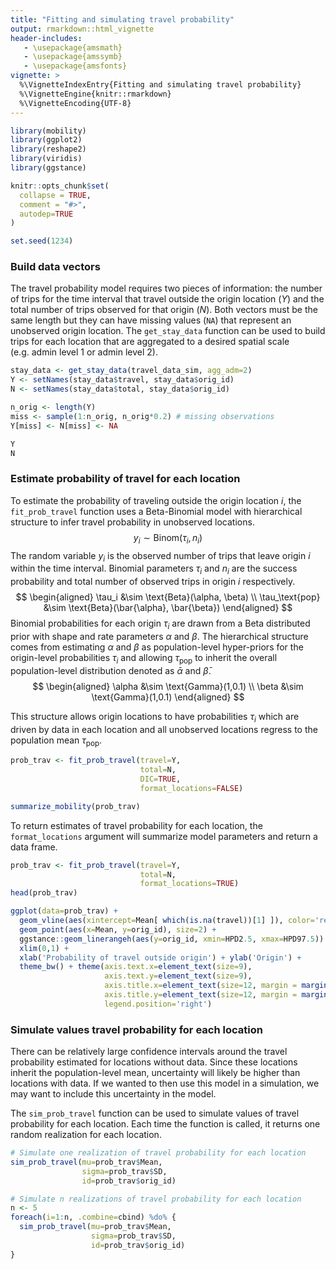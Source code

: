 ```yaml
---
title: "Fitting and simulating travel probability"
output: rmarkdown::html_vignette
header-includes:
   - \usepackage{amsmath}
   - \usepackage{amssymb}
   - \usepackage{amsfonts}
vignette: >
  %\VignetteIndexEntry{Fitting and simulating travel probability}
  %\VignetteEngine{knitr::rmarkdown}
  %\VignetteEncoding{UTF-8}
---
```


```r
library(mobility)
library(ggplot2)
library(reshape2)
library(viridis)
library(ggstance)

knitr::opts_chunk$set(
  collapse = TRUE,
  comment = "#>",
  autodep=TRUE
)

set.seed(1234)
```

### Build data vectors
The travel probability model requires two pieces of information: the number of trips for the time interval that travel outside the origin location ($Y$) and the total number of trips observed for that origin ($N$). Both vectors must be the same length but they can have missing values (`NA`) that represent an unobserved origin location. The `get_stay_data` function can be used to build trips for each location that are aggregated to a desired spatial scale (e.g. admin level 1 or admin level 2).
```r
stay_data <- get_stay_data(travel_data_sim, agg_adm=2)
Y <- setNames(stay_data$travel, stay_data$orig_id)
N <- setNames(stay_data$total, stay_data$orig_id)

n_orig <- length(Y)
miss <- sample(1:n_orig, n_orig*0.2) # missing observations
Y[miss] <- N[miss] <- NA

Y
N
```


### Estimate probability of travel for each location
To estimate the probability of traveling outside the origin location $i$, the `fit_prob_travel` function uses a Beta-Binomial model with hierarchical structure to infer travel probability in unobserved locations.
$$
y_i \sim \text{Binom}(\tau_i, n_i)
$$
The random variable $y_i$ is the observed number of trips that leave origin $i$ within the time interval. Binomial parameters $\tau_i$ and $n_i$ are the success probability and total number of observed trips in origin $i$ respectively. 
$$
\begin{aligned}
\tau_i &\sim \text{Beta}(\alpha, \beta) \\
\tau_\text{pop} &\sim \text{Beta}(\bar{\alpha}, \bar{\beta})
\end{aligned}
$$
Binomial probabilities for each origin $\tau_i$ are drawn from a Beta distributed prior with shape and rate parameters $\alpha$ and $\beta$. The hierarchical structure comes from estimating $\alpha$ and $\beta$ as population-level hyper-priors for the origin-level probabilities $\tau_i$ and allowing $\tau_\text{pop}$ to inherit the overall population-level distribution denoted as $\bar{\alpha}$ and $\bar{\beta}$.
$$
\begin{aligned}
\alpha &\sim \text{Gamma}(1,0.1) \\
\beta &\sim \text{Gamma}(1,0.1)
\end{aligned}
$$  

This structure allows origin locations to have probabilities $\tau_i$ which are driven by data in each location and all unobserved locations regress to the population mean $\tau_\text{pop}$.
```r
prob_trav <- fit_prob_travel(travel=Y,
                             total=N,
                             DIC=TRUE,
                             format_locations=FALSE)

summarize_mobility(prob_trav)
```

To return estimates of travel probability for each location, the `format_locations` argument will summarize model parameters and return a data frame.
```r
prob_trav <- fit_prob_travel(travel=Y,
                             total=N,
                             format_locations=TRUE)
head(prob_trav)
```
```r
ggplot(data=prob_trav) +
  geom_vline(aes(xintercept=Mean[ which(is.na(travel))[1] ]), color='red', linetype=2) +
  geom_point(aes(x=Mean, y=orig_id), size=2) +
  ggstance::geom_linerangeh(aes(y=orig_id, xmin=HPD2.5, xmax=HPD97.5)) +
  xlim(0,1) +
  xlab('Probability of travel outside origin') + ylab('Origin') +
  theme_bw() + theme(axis.text.x=element_text(size=9),
                     axis.text.y=element_text(size=9),
                     axis.title.x=element_text(size=12, margin = margin(t = 15)),
                     axis.title.y=element_text(size=12, margin = margin(r = 15)),
                     legend.position='right')
```

### Simulate values travel probability for each location
There can be relatively large confidence intervals around the travel probability estimated for locations without data. Since these locations inherit the population-level mean, uncertainty will likely be higher than locations with data. If we wanted to then use this model in a simulation, we may want to include this uncertainty in the model.

The `sim_prob_travel` function can be used to simulate values of travel probability for each location. Each time the function is called, it returns one random realization for each location.

```r
# Simulate one realization of travel probability for each location
sim_prob_travel(mu=prob_trav$Mean,
                sigma=prob_trav$SD,
                id=prob_trav$orig_id)

# Simulate n realizations of travel probability for each location
n <- 5
foreach(i=1:n, .combine=cbind) %do% {
  sim_prob_travel(mu=prob_trav$Mean,
                  sigma=prob_trav$SD,
                  id=prob_trav$orig_id)
}
```

